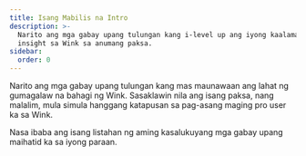 ```yaml
---
title: Isang Mabilis na Intro
description: >-
  Narito ang mga gabay upang tulungan kang i-level up ang iyong kaalaman at
  insight sa Wink sa anumang paksa.
sidebar:
  order: 0
---
```


Narito ang mga gabay upang tulungan kang mas maunawaan ang lahat ng gumagalaw na bahagi ng Wink.
Sasaklawin nila ang isang paksa, nang malalim, mula simula hanggang katapusan sa pag-asang maging pro user ka sa Wink.

Nasa ibaba ang isang listahan ng aming kasalukuyang mga gabay upang maihatid ka sa iyong paraan.

<LinkCard title="Tumuklas ng magagandang deal" description="The guide gives you some tips on how to search for things to sell on Wink." href="/guides/discover-great-deals/" />


<LinkCard title="Ang BOOK NOW button" description="This guide steps hotels through how to do the simplest integration with Wink with a 'Book Now' button." href="/guides/the-book-now-button/" />


<LinkCard title="Insight para sa mga dummies" description="This guides shows you how to use analytics effectively from the perspective of a supplier and an affiliate." href="/guides/insight-for-dummies/" />


<LinkCard title="Pagsasama sa TripPay" description="The guide gives you step-by-step instructions on how to do a full integration with TripPay as a travel company wishing to outsource the payment process." href="/guides/integrating-with-trip-pay/" />

